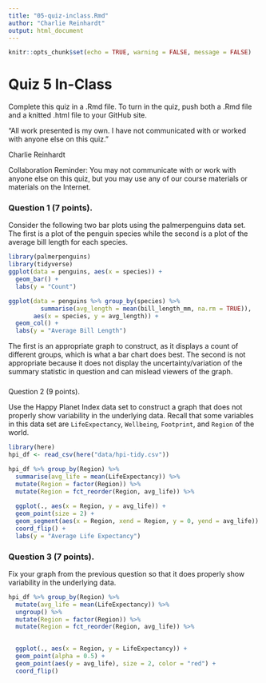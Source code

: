 ```yaml
---
title: "05-quiz-inclass.Rmd"
author: "Charlie Reinhardt"
output: html_document
---
```


```r
knitr::opts_chunk$set(echo = TRUE, warning = FALSE, message = FALSE)
```

# Quiz 5 In-Class

Complete this quiz in a .Rmd file. To turn in the quiz, push both a .Rmd file and a knitted .html file to your GitHub site.


“All work presented is my own. I have not communicated with or worked with anyone else on this quiz.”

Charlie Reinhardt

Collaboration Reminder: You may not communicate with or work with anyone else on this quiz, but you may use any of our course materials or materials on the Internet.



### Question 1 (7 points). 

Consider the following two bar plots using the palmerpenguins data set. The first is a plot of the penguin species while the second is a plot of the average bill length for each species.

```r
library(palmerpenguins)
library(tidyverse)
ggplot(data = penguins, aes(x = species)) +
  geom_bar() +
  labs(y = "Count")
```

```r
ggplot(data = penguins %>% group_by(species) %>%
         summarise(avg_length = mean(bill_length_mm, na.rm = TRUE)),
       aes(x = species, y = avg_length)) +
  geom_col() +
  labs(y = "Average Bill Length")
```

The first is an appropriate graph to construct, as it displays a count of different groups, which is what a bar chart does best. The second is not appropriate because it does not display the uncertainty/variation of the summary statistic in question and can mislead viewers of the graph.

### 
Question 2 (9 points).

Use the Happy Planet Index data set to construct a graph that does not properly show variability in the underlying data. Recall that some variables in this data set are `LifeExpectancy`, `Wellbeing`, `Footprint`, and `Region` of the world.

```r
library(here)
hpi_df <- read_csv(here("data/hpi-tidy.csv"))
```

```r
hpi_df %>% group_by(Region) %>%
  summarise(avg_life = mean(LifeExpectancy)) %>%
  mutate(Region = factor(Region)) %>%
  mutate(Region = fct_reorder(Region, avg_life)) %>%
  
  ggplot(., aes(x = Region, y = avg_life)) +
  geom_point(size = 2) + 
  geom_segment(aes(x = Region, xend = Region, y = 0, yend = avg_life)) + 
  coord_flip() + 
  labs(y = "Average Life Expectancy")
```


### Question 3 (7 points). 

Fix your graph from the previous question so that it does properly show variability in the underlying data.

```r
hpi_df %>% group_by(Region) %>%
  mutate(avg_life = mean(LifeExpectancy)) %>%
  ungroup() %>%
  mutate(Region = factor(Region)) %>%
  mutate(Region = fct_reorder(Region, avg_life)) %>%

  
  ggplot(., aes(x = Region, y = LifeExpectancy)) +
  geom_point(alpha = 0.5) +
  geom_point(aes(y = avg_life), size = 2, color = "red") +
  coord_flip()
  
```


